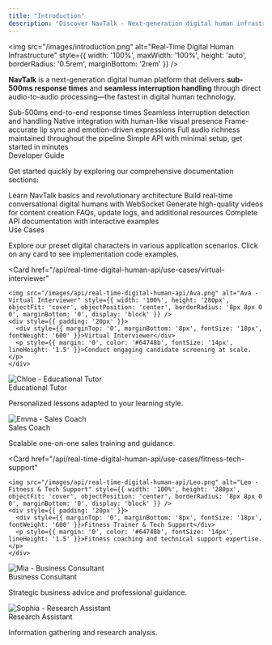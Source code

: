 ```yaml
---
title: "Introduction"
description: "Discover NavTalk - Next-generation digital human infrastructure powered by real-time audio processing"
---
```


<Hero
  title="NavTalk: Next-Generation Digital Human Infrastructure"
  subtitle="Transforming GPT-realtime with human-like presence. Experience the fastest response and interruption handling in digital human technology."
/>

<img 
  src="/images/introduction.png" 
  alt="Real-Time Digital Human Infrastructure" 
  style={{ width: '100%', maxWidth: '100%', height: 'auto', borderRadius: '0.5rem', marginBottom: '2rem' }}
/>

**NavTalk** is a next-generation digital human platform that delivers **sub-500ms response times** and **seamless interruption handling** through direct audio-to-audio processing—the fastest in digital human technology.

<CardGroup cols={3}>
  <Card
    title="Ultra-Low Latency"
    icon="bolt"
  >
    Sub-500ms end-to-end response times
  </Card>
  <Card
    title="Natural Interruptions"
    icon="microphone"
  >
    Seamless interruption detection and handling
  </Card>
  <Card
    title="GPT-Realtime Powered"
    icon="robot"
  >
    Native integration with human-like visual presence
  </Card>
  <Card
    title="Real-time Rendering"
    icon="video"
  >
    Frame-accurate lip sync and emotion-driven expressions
  </Card>
  <Card
    title="Preserved Audio Fidelity"
    icon="waveform"
  >
    Full audio richness maintained throughout the pipeline
  </Card>
  <Card
    title="Easy Integration"
    icon="plug"
  >
    Simple API with minimal setup, get started in minutes
  </Card>
</CardGroup>

<div style={{ fontSize: '1.5rem', fontWeight: '600', marginTop: '2.5rem', marginBottom: '1rem', lineHeight: '1.25' }}>Developer Guide</div>

Get started quickly by exploring our comprehensive documentation sections:

<CardGroup cols={3}>
  <Card
    title="Getting Started"
    icon="rocket"
    href="/api/quick-start/quickstart"
  >
    Learn NavTalk basics and revolutionary architecture
  </Card>
  <Card
    title="Real-time Digital Human API"
    icon="bolt"
    href="/api/real-time-digital-human-api/system-character"
  >
    Build real-time conversational digital humans with WebSocket
  </Card>
  <Card
    title="Non-real-time Digital Human API"
    icon="film"
    href="/api/non-real-time-digital-human-api/editor"
  >
    Generate high-quality videos for content creation
  </Card>
  <Card
    title="Resources"
    icon="book"
    href="/api/frequently-asked-questions/frequently-asked-questions"
  >
    FAQs, update logs, and additional resources
  </Card>
  <Card
    title="API Reference"
    icon="code"
    href="/api-reference/introduction"
  >
    Complete API documentation with interactive examples
  </Card>
</CardGroup>

<div style={{ fontSize: '1.5rem', fontWeight: '600', marginTop: '2.5rem', marginBottom: '1rem', lineHeight: '1.25' }}>Use Cases</div>

Explore our preset digital characters in various application scenarios. Click on any card to see implementation code examples.

<CardGroup cols={3}>

  <Card
    href="/api/real-time-digital-human-api/use-cases/virtual-interviewer"
  >
    <img src="/images/api/real-time-digital-human-api/Ava.png" alt="Ava - Virtual Interviewer" style={{ width: '100%', height: '280px', objectFit: 'cover', objectPosition: 'center', borderRadius: '8px 8px 0 0', marginBottom: '0', display: 'block' }} />
    <div style={{ padding: '20px' }}>
      <div style={{ marginTop: '0', marginBottom: '8px', fontSize: '18px', fontWeight: '600' }}>Virtual Interviewer</div>
      <p style={{ margin: '0', color: '#64748b', fontSize: '14px', lineHeight: '1.5' }}>Conduct engaging candidate screening at scale.</p>
    </div>
  </Card>
  <Card
    href="/api/real-time-digital-human-api/use-cases/educational-tutor"
  >
    <img src="/images/api/real-time-digital-human-api/Chloe.png" alt="Chloe - Educational Tutor" style={{ width: '100%', height: '280px', objectFit: 'cover', objectPosition: 'center', borderRadius: '8px 8px 0 0', marginBottom: '0', display: 'block' }} />
    <div style={{ padding: '20px' }}>
      <div style={{ marginTop: '0', marginBottom: '8px', fontSize: '18px', fontWeight: '600' }}>Educational Tutor</div>
      <p style={{ margin: '0', color: '#64748b', fontSize: '14px', lineHeight: '1.5' }}>Personalized lessons adapted to your learning style.</p>
    </div>
  </Card>
  <Card
    href="/api/real-time-digital-human-api/use-cases/sales-coach"
  >
    <img src="/images/api/real-time-digital-human-api/Emma.png" alt="Emma - Sales Coach" style={{ width: '100%', height: '280px', objectFit: 'cover', objectPosition: 'center', borderRadius: '8px 8px 0 0', marginBottom: '0', display: 'block' }} />
    <div style={{ padding: '20px' }}>
      <div style={{ marginTop: '0', marginBottom: '8px', fontSize: '18px', fontWeight: '600' }}>Sales Coach</div>
      <p style={{ margin: '0', color: '#64748b', fontSize: '14px', lineHeight: '1.5' }}>Scalable one-on-one sales training and guidance.</p>
    </div>
  </Card>

  <Card
    href="/api/real-time-digital-human-api/use-cases/fitness-tech-support"
  >
    <img src="/images/api/real-time-digital-human-api/Leo.png" alt="Leo - Fitness & Tech Support" style={{ width: '100%', height: '280px', objectFit: 'cover', objectPosition: 'center', borderRadius: '8px 8px 0 0', marginBottom: '0', display: 'block' }} />
    <div style={{ padding: '20px' }}>
      <div style={{ marginTop: '0', marginBottom: '8px', fontSize: '18px', fontWeight: '600' }}>Fitness Trainer & Tech Support</div>
      <p style={{ margin: '0', color: '#64748b', fontSize: '14px', lineHeight: '1.5' }}>Fitness coaching and technical support expertise.</p>
    </div>
  </Card>
  <Card
    href="/api/real-time-digital-human-api/use-cases/business-consultant"
  >
    <img src="/images/api/real-time-digital-human-api/Mia.png" alt="Mia - Business Consultant" style={{ width: '100%', height: '280px', objectFit: 'cover', objectPosition: 'center', borderRadius: '8px 8px 0 0', marginBottom: '0', display: 'block' }} />
    <div style={{ padding: '20px' }}>
      <div style={{ marginTop: '0', marginBottom: '8px', fontSize: '18px', fontWeight: '600' }}>Business Consultant</div>
      <p style={{ margin: '0', color: '#64748b', fontSize: '14px', lineHeight: '1.5' }}>Strategic business advice and professional guidance.</p>
    </div>
  </Card>
  <Card
    href="/api/real-time-digital-human-api/use-cases/research-assistant"
  >
    <img src="/images/api/real-time-digital-human-api/Sophia.png" alt="Sophia - Research Assistant" style={{ width: '100%', height: '280px', objectFit: 'cover', objectPosition: 'center', borderRadius: '8px 8px 0 0', marginBottom: '0', display: 'block' }} />
    <div style={{ padding: '20px' }}>
      <div style={{ marginTop: '0', marginBottom: '8px', fontSize: '18px', fontWeight: '600' }}>Research Assistant</div>
      <p style={{ margin: '0', color: '#64748b', fontSize: '14px', lineHeight: '1.5' }}>Information gathering and research analysis.</p>
    </div>
  </Card>
</CardGroup>

